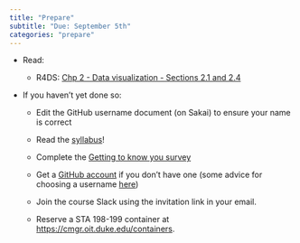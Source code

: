 ```yaml
---
title: "Prepare"
subtitle: "Due: September 5th"
categories: "prepare"
---
```


-   Read:
    -   R4DS: [Chp 2 - Data visualization - Sections 2.1 and 2.4](https://r4ds.hadley.nz/data-visualize.html)
    
-   If you haven't yet done so:
    
    -   Edit the GitHub username document (on Sakai) to ensure your name is correct
    
    -   Read the [syllabus](/course-syllabus.html)!

    -   Complete the [Getting to know you survey](https://sakai.duke.edu/samigo-app/servlet/Login?id=6fa7ebf3-01af-42a6-91ba-3e813d3901221661888762619)

    -   Get a [GitHub account](https://github.com) if you don't have one (some advice for choosing a username [here](https://happygitwithr.com/github-acct.html#username-advice "Happy Git with R"))

    -   Join the course Slack using the invitation link in your email.

    -   Reserve a STA 198-199 container at <https://cmgr.oit.duke.edu/containers>.